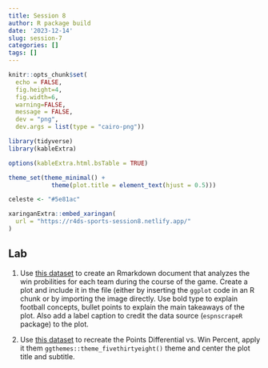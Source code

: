 ```yaml
---
title: Session 8
author: R package build
date: '2023-12-14'
slug: session-7
categories: []
tags: []
---
```



```r
knitr::opts_chunk$set(
  echo = FALSE, 
  fig.height=4, 
  fig.width=6, 
  warning=FALSE, 
  message = FALSE,
  dev = "png", 
  dev.args = list(type = "cairo-png"))

library(tidyverse)
library(kableExtra)

options(kableExtra.html.bsTable = TRUE)

theme_set(theme_minimal() + 
            theme(plot.title = element_text(hjust = 0.5)))

celeste <- "#5e81ac"

```

```r
xaringanExtra::embed_xaringan(
  url = "https://r4ds-sports-session8.netlify.app/"
)
```


## Lab

1) Use [this dataset](./win_probs.rds) to create an Rmarkdown document that analyzes the win probilities for each team during the course of the game. Create a plot and include it in the file (either by inserting the `ggplot` code in an R chunk or by importing the image directly.
Use bold type to explain football concepts, bullet points to explain the main takeaways of the plot. Also add a label caption to credit the data source (`espnscrapeR` package) to the plot.

2) Use [this dataset](./diff_df.rds) to recreate the Points Differential vs. Win Percent, apply it them `ggthemes::theme_fivethirtyeight()` theme and center the plot title and subtitle.